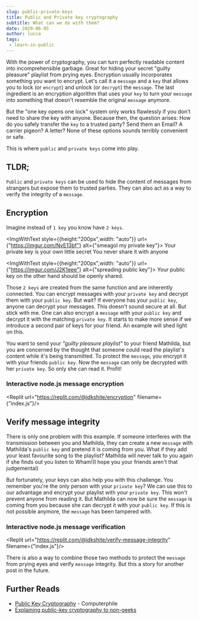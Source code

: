 ```yaml
---
slug: public-private-keys
title: Public and Private key cryptography
subtitle: What can we do with them?
date: 2020-06-05
author: lucca
tags:
 - learn-in-public
---
```


With the power of cryptography, you can turn perfectly readable content into incomprehensible garbage. Great for hiding your secret "guilty pleasure" playlist from prying eyes.
Encryption usually incorporates something you want to encrypt. Let's call it a `message` and a `key` that allows you to lock (or `encrypt`) and unlock (or `decrypt`) the `message`. The last ingredient is an encryption algorithm that uses your `key` to turn your `message` into something that doesn't resemble the original `message` anymore.

But the "one key opens one lock" system only works flawlessly if you don't need to share the key with anyone.
Because then, the question arises: How do you safely transfer the `key` to a trusted party? Send them an Email? A carrier pigeon? A letter? None of these options sounds terribly convenient or safe.

This is where `public` and `private keys` come into play.

## TLDR;
`Public` and `private keys` can be used to hide the content of messages from strangers but expose them to trusted parties. They can also act as a way to verify the integrity of a `message`.

## Encryption
Imagine instead of `1 key` you know have `2 keys`.

<ImgWithText style={{height:"200px",width: "auto"}} url={"https://imgur.com/NvE13bf"} alt={"smeagol my private key"}>
    Your private key is your own little secret You never share it with anyone
</ImgWithText>

<ImgWithText style={{height:"200px",width: "auto"}} url={"https://imgur.com/J2K1eee"} alt={"spreading public key"}>
    Your public key on the other hand should be openly shared.
</ImgWithText>

Those `2 keys` are created from the same function and are inherently connected.
You can encrypt messages with your `private key` and decrypt them with your `public key`.
But wait? If everyone has your `public key`, anyone can decrypt your messages.
This doesn't sound secure at all. But stick with me.
One can also encrypt a `message` with your `public key` and decrypt it with the matching `private key`.
It starts to make more sense if we introduce a second pair of keys for your friend. An example will shed light on this.

You want to send your *"guilty pleasure playlist"* to your friend Mathilda, but you are concerned by the thought that someone could read the playlist's content while it's being transmitted.
To protect the `message`, you encrypt it with your friends `public key`. Now the `message` can only be decrypted with her `private key`. So only she can read it. Profit!

### Interactive node.js message encryption
<Replit url="https://replit.com/@idkshite/encryption" filename={"index.js"}/>

## Verify message integrity
There is only one problem with this example. If someone interferes with the transmission between you and Mathilda, they can create a new `message` with Mathilda's `public key` and pretend it is coming from you. What if they add your least favourite song to the playlist? Mathilda will never talk to you again if she finds out you listen to Wham!(I hope you your friends aren't that judgemental)

But fortunately, your keys can also help you with this challenge.
You remember you're the only person with your `private key`? We can use this to our advantage and encrypt your playlist with your `private key`. This won't prevent anyone from reading it. But Mathilda can now be sure the `message` is coming from you because she can decrypt it with your `public key`. If this is not possible anymore, the `message` has been tampered with.

### Interactive node.js message verification
<Replit url="https://replit.com/@idkshite/verify-message-integrity" filename={"index.js"}/>

There is also a way to combine those two methods to protect the `message` from prying eyes and verify `message` integrity. But this a story for another post in the future.


## Further Reads
* [Public Key Cryptography](https://www.youtube.com/watch?v=GSIDS_lvRv4) - Computerphile
* [Explaining public-key cryptography to non-geeks](https://medium.com/@vrypan/explaining-public-key-cryptography-to-non-geeks-f0994b3c2d5)

